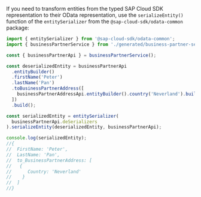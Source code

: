 If you need to transform entities from the typed SAP Cloud SDK representation to their OData representation, use the `serializeEntity()` function of the `entitySerializer` from the `@sap-cloud-sdk/odata-common` package:

```ts
import { entitySerializer } from '@sap-cloud-sdk/odata-common';
import { businessPartnerService } from './generated/business-partner-service';

const { businessPartnerApi } = businessPartnerService();

const deserializedEntity = businessPartnerApi
  .entityBuilder()
  .firstName('Peter')
  .lastName('Pan')
  .toBusinessPartnerAddress([
    businessPartnerAddressApi.entityBuilder().country('Neverland').build()
  ])
  .build();

const serializedEntity = entitySerializer(
  businessPartnerApi.deSerializers
).serializeEntity(deserializedEntity, businessPartnerApi);

console.log(serializedEntity);
//{
//  FirstName: 'Peter',
//  LastName: 'Pan',
//  to_BusinessPartnerAddress: [
//   {
//      Country: 'Neverland'
//    }
//  ]
//}
```
